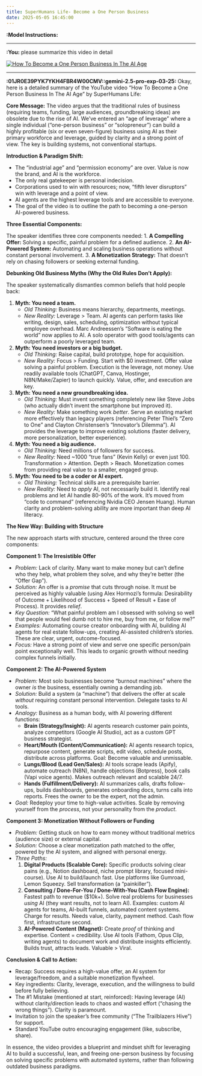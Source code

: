 ```yaml
---
title: SuperHumans Life- Become a One Person Business
date: 2025-05-05 16:45:00
---
```

**:Model Instructions:** 

  ---

  
**:You:** please summarize this video in detail

[![How To Become a One Person Business In The AI Age](https://i.ytimg.com/vi_webp/g5qzJVmg9vY/maxresdefault.webp)](https://www.youtube.com/watch?v=g5qzJVmg9vY)

---

**:01JR0E39PYK7YKH4FBR4W00CMV::gemini-2.5-pro-exp-03-25:** Okay, here is a detailed summary of the YouTube video "How To Become a One Person Business In The AI Age" by SuperHumans Life:

**Core Message:** The video argues that the traditional rules of business (requiring teams, funding, large audiences, groundbreaking ideas) are obsolete due to the rise of AI. We've entered an "age of leverage" where a single individual ("one-person business" or "solopreneur") can build a highly profitable (six or even seven-figure) business using AI as their primary workforce and leverage, guided by clarity and a strong point of view. The key is building systems, not conventional startups.

**Introduction & Paradigm Shift:**

*   The "industrial age" and "permission economy" are over. Value is now the brand, and AI is the workforce.
*   The only real gatekeeper is personal indecision.
*   Corporations used to win with resources; now, "fifth lever disruptors" win with leverage and a point of view.
*   AI agents are the highest leverage tools and are accessible to everyone.
*   The goal of the video is to outline the path to becoming a one-person AI-powered business.

**Three Essential Components:**

The speaker identifies three core components needed:
1.  **A Compelling Offer:** Solving a specific, painful problem for a defined audience.
2.  **An AI-Powered System:** Automating and scaling business operations without constant personal involvement.
3.  **A Monetization Strategy:** That doesn't rely on chasing followers or seeking external funding.

**Debunking Old Business Myths (Why the Old Rules Don't Apply):**

The speaker systematically dismantles common beliefs that hold people back:

1.  **Myth: You need a team.**
    *   *Old Thinking:* Business means hierarchy, departments, meetings.
    *   *New Reality:* Leverage > Team. AI agents can perform tasks like writing, design, sales, scheduling, optimization without typical employee overhead. Marc Andreessen's "Software is eating the world" now applies to AI. A solo operator with good tools/agents can outperform a poorly leveraged team.
2.  **Myth: You need investors or a big budget.**
    *   *Old Thinking:* Raise capital, build prototype, hope for acquisition.
    *   *New Reality:* Focus > Funding. Start with $0 investment. Offer value solving a painful problem. Execution is the leverage, not money. Use readily available tools (ChatGPT, Canva, Hostinger, N8N/Make/Zapier) to launch quickly. Value, offer, and execution are key.
3.  **Myth: You need a new groundbreaking idea.**
    *   *Old Thinking:* Must invent something completely new like Steve Jobs (who actually didn't invent the smartphone but improved it).
    *   *New Reality:* Make something work *better*. Serve an existing market more effectively than legacy players (referencing Peter Thiel's "Zero to One" and Clayton Christensen's "Innovator's Dilemma"). AI provides the leverage to improve existing solutions (faster delivery, more personalization, better experience).
4.  **Myth: You need a big audience.**
    *   *Old Thinking:* Need millions of followers for success.
    *   *New Reality:* Need ~1000 "true fans" (Kevin Kelly) or even just 100. Transformation > Attention. Depth > Reach. Monetization comes from providing real value to a smaller, engaged group.
5.  **Myth: You need to be a coder or AI expert.**
    *   *Old Thinking:* Technical skills are a prerequisite barrier.
    *   *New Reality:* Need to *apply* AI, not necessarily build it. Identify real problems and let AI handle 80-90% of the work. It's moved from "code to command" (referencing Nvidia CEO Jensen Huang). Human clarity and problem-solving ability are more important than deep AI literacy.

**The New Way: Building with Structure**

The new approach starts with structure, centered around the three core components:

**Component 1: The Irresistible Offer**

*   *Problem:* Lack of clarity. Many want to make money but can't define who they help, what problem they solve, and why they're better (the "Offer Gap").
*   *Solution:* An offer is a *promise* that cuts through noise. It must be perceived as highly valuable (using Alex Hormozi's formula: Desirability of Outcome + Likelihood of Success + Speed of Result + Ease of Process). It provides *relief*.
*   *Key Question:* "What painful problem am I obsessed with solving so well that people would feel dumb not to hire me, buy from me, or follow me?"
*   *Examples:* Automating course creator onboarding with AI, building AI agents for real estate follow-ups, creating AI-assisted children's stories. These are clear, urgent, outcome-focused.
*   *Focus:* Have a strong point of view and serve one specific person/pain point exceptionally well. This leads to organic growth without needing complex funnels initially.

**Component 2: The AI-Powered System**

*   *Problem:* Most solo businesses become "burnout machines" where the owner *is* the business, essentially owning a demanding job.
*   *Solution:* Build a system (a "machine") that delivers the offer at scale *without* requiring constant personal intervention. Delegate tasks to AI tools.
*   *Analogy:* Business as a human body, with AI powering different functions:
    *   **Brain (Strategy/Insight):** AI agents research customer pain points, analyze competitors (Google AI Studio), act as a custom GPT business strategist.
    *   **Heart/Mouth (Content/Communication):** AI agents research topics, repurpose content, generate scripts, edit video, schedule posts, distribute across platforms. Goal: Become valuable and unmissable.
    *   **Lungs/Blood (Lead Gen/Sales):** AI tools scrape leads (Apify), automate outreach (N8N), handle objections (Botpress), book calls (Vapi voice agents). Makes outreach relevant and scalable 24/7.
    *   **Hands (Fulfillment/Delivery):** AI summarizes calls, drafts follow-ups, builds dashboards, generates onboarding docs, turns calls into reports. Frees the owner to be the expert, not the admin.
*   *Goal:* Redeploy your time to high-value activities. Scale by removing yourself from the *process*, not your personality from the *product*.

**Component 3: Monetization Without Followers or Funding**

*   *Problem:* Getting stuck on how to earn money without traditional metrics (audience size) or external capital.
*   *Solution:* Choose a clear monetization path matched to the offer, powered by the AI system, and aligned with personal energy.
*   *Three Paths:*
    1.  **Digital Products (Scalable Core):** Specific products solving clear pains (e.g., Notion dashboard, niche prompt library, focused mini-course). Use AI to build/launch fast. Use platforms like Gumroad, Lemon Squeezy. Sell transformation (a "painkiller").
    2.  **Consulting / Done-For-You / Done-With-You (Cash Flow Engine):** Fastest path to revenue ($10k+). Solve real problems for businesses *using* AI (they want results, not to learn AI). Examples: custom AI agents for teams, AI-built funnels, automated content systems. Charge for results. Needs value, clarity, payment method. Cash flow first, infrastructure second.
    3.  **AI-Powered Content (Magnet):** Create *proof* of thinking and expertise. Content = credibility. Use AI tools (Fathom, Opus Clip, writing agents) to document work and distribute insights efficiently. Builds trust, attracts leads. Valuable > Viral.

**Conclusion & Call to Action:**

*   Recap: Success requires a high-value offer, an AI system for leverage/freedom, and a suitable monetization flywheel.
*   Key ingredients: Clarity, leverage, execution, and the willingness to build before fully believing.
*   The #1 Mistake (mentioned at start, reinforced): Having leverage (AI) without clarity/direction leads to chaos and wasted effort ("chasing the wrong things"). Clarity is paramount.
*   Invitation to join the speaker's free community ("The Trailblazers Hive") for support.
*   Standard YouTube outro encouraging engagement (like, subscribe, share).

In essence, the video provides a blueprint and mindset shift for leveraging AI to build a successful, lean, and freeing one-person business by focusing on solving specific problems with automated systems, rather than following outdated business paradigms.

